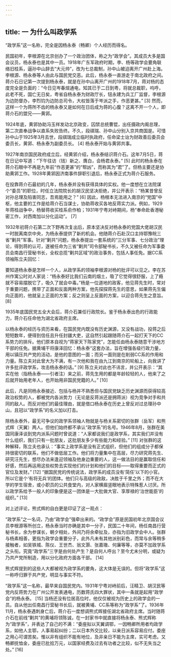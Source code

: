 ```yaml
---
---
---
```

title: 一 为什么叫政学系
---




“政学系”这一名称，完全是因杨永泰（畅卿）个人经历而得名。

民国初年，李根源在北京创办了一个政治团体，称之为“政学会”。其成员大多是国会议员，杨永泰也是其中一员。1918年广东军政府时期，李、杨等政学会要角联络旧桂系，逼孙中山辞去“大元帅”，改为七总裁制，孙中山被迫离开广州赴上海。李根源、杨永泰等人由此与国民党交恶。此后，杨永泰一直游走于南北政府之间。蒋介石日记第一次提到杨永泰，就是在孙中山离开广州的1918年7月，蒋对杨的态度完全是负面的：“今日见岑春煊通电，知其已于二日到粤，将就总裁职，呜呼，此老不死，国亡无日矣，粤省自杨永泰为财政厅长，钮永建为兵工厂监督，李根源为边防督办，李烈钧为边防总司令，大权皆落于岑派之手，作恶更甚。” [3] 然而，这样一个为蒋所不齿的杨永泰又是如何在日后成为蒋的心腹？这离不开一个人，即蒋介石的盟兄——黄郛。

1924年底，黄郛协助冯玉祥发动北京政变，囚禁总统曹锟，出任摄政内阁总理，第二次直奉战争以直系失败告终。不久，段祺瑞、孙中山分别入京共商国是。可惜孙中山于1925年3月去世，段祺瑞成立临时执政府，任命梁士诒为财政善后委员会委员长，黄郛、杨永泰为副委员长。 [4] 杨永泰开始与黄郛共事。

1927年南京国民政府成立后，经黄郛介绍，杨永泰结识蒋介石。这年7月5日，蒋在日记中写道：“下午往访（钱）新之、膺白，会杨君永泰。” [5] 此时的杨永泰在蒋介石眼中不再是九年前“作恶更甚”的“帮凶”，而称其为“君”了。但杨主要还是协助黄郛工作。1928年黄郛因济南事件辞职引退后，杨永泰正式为蒋介石服务。

在投靠蒋介石最初的几年，杨永泰并没有获得具体的实权。他一度想在立法院谋个“委员”的职位，时任立法院院长的胡汉民坚决拒绝，并公开表示：“杨某昔曾反对孙总理及陷害同志，吾焉能用之？” [6] 因此，杨根本无法进入南京的“党国”中枢，他主要的工作是给蒋介石当谋士，协助蒋收买各地反蒋实力派。例如，1929年蒋桂战争中，杨替蒋收买桂系俞作柏；1931年宁粤对峙期间，杨“奉命赴香港秘密工作，对西南加以分化运动”。 [7]

1932年初蒋介石第二次下野再次复出后，原本坚决反对杨永泰的党国大佬胡汉民一时脱离南京中央，为杨永泰提供了新的机会。他随蒋介石赴汉口主持鄂豫皖三省“剿共”军事。针对“剿共”问题，杨永泰提出一套系统的“三分军事、七分政治”理论，得到蒋的认可，遂被任命为三省“剿共”司令部秘书长，不久又被任命为军事委员会南昌行营秘书长，全权总揽“剿共区域”的政治事务，包括人事任免。据CC系领袖陈立夫回忆：

要知道杨永泰是怎样一个人，从政学系的领袖李根源对杨的批评可以见之。李在苏州作寓公时对人家说：“杨永泰好比我们云南的烟土，吸了它觉得很舒服，上了瘾就不容易摆脱它了，吸久了就会中毒。”杨是一位道地的政客，他见蒋先生时，常对于重要问题，携带了正面和反面两种方案，他先探探蒋先生的意思，如果蒋先生偏向正面的，他就呈上正面的方案；反之则呈上反面的方案，以迎合蒋先生之意旨。 [8]

1935年底国民党五全大会后，蒋介石兼任行政院长。鉴于杨永泰出色的行政能力，蒋介石任命他为湖北省政府主席。

以杨永泰的经历与资历来看，在国民党内既没有历史渊源，又没有战功，投蒋之后短短数年，便得到信任且升任封疆大吏，这自然引起跟随蒋介石一起打天下的CC系势力的排斥。他们原本自视为“蒋家天下陈家党”，怎能任由杨永泰随意干涉地方干部的任免。据黄埔干将康泽回忆：杨永泰“这套办法，旨在增强各级行政力量，用以镇压共产党的活动，是他的意图的一面；而另一面则是在削弱CC系的作用和力量。陈立夫对此曾大为不满，有一次他和我在由九江到南京的轮船上，向我讲了许多批评政学系，攻击杨永泰的话。” [9] 陈立夫对此也不讳言，并公开表示：“其实在他（指杨永泰——引者注）来之前，蒋先生用的都是年龄较轻的人，他来了之后就开始用老年人，也开始用非国民党籍的人。” [10]

此后，凡是同杨永泰接近、包括与杨并不熟悉但与国民党缺乏历史渊源而获得较高政治权势的人，都被党内各派势力（无论是反蒋派还是拥蒋派）视为竞争对手和共同的敌人。而反对他们的最佳理由，就是借口杨永泰在历史上曾反对过总理孙中山，且冠以“政学系”的名义加以打击。

除杨永泰外，最无可争议的政学系领袖人物就是与杨关系密切的张群（岳军）和熊式辉（天翼）两人。但他们始终都不承认“政学系”的名号。1946年8月，张群在美国同康泽谈到党内派系问题时曾说道：“人家都说我们是政学系，其实我们并没有什么组织，我们只有一批朋友，这批朋友多少有些能力和经验。” [11] 对张群的这种解释，陈立夫也承认：“事实上政学系是没有正式组织，但他们的组成分子都保持很密切的联系，他们不做低层工作。他们将力量集中在高层，尽力研究蒋先生、研究汪先生，想尽办法来逢迎领袖及他身边重要的人，这一做法目的是赢取信任和好感，然后再运用这些权势去实现他们的计划和他们的目标——取得重要而正式的官位及发财。” [12] “据国民党的传统说法，政学系的成员没有‘简任’以下的小官。所以它是个‘有将无兵’的团体。他们只与高级的政敌，决胜于千里之外；而不在大学的学生宿舍，或小职员的公共食堂内，对人家横眉竖眼地表示特殊惹人讨厌。所以政学系给予一般人的印象便是这一团体是一大批做大官、享厚禄的‘治世能臣’的组织。” [13]

对上述评论，熊式辉的自白更是印证了这一观点：

“政学系”之一名词，乃由“政学会”强牵出来的。“政学会”原是民国初年北京国会议员李根源等所创立，杨永泰当时亦确是其中一分子，民国二十年间，杨任南昌行营秘书长，余为参谋长，朝夕相处，外间乃将余牵扯及，亦指为旧政学会中人。张群与杨素相善，更指为政学会重要分子，此外凡未有其他派别彩色，而常与余等稍多接触者，如吴铁城、陈仪、王世杰、翁文灏、张嘉璈、何廉等等，亦莫不加政学系之头衔。究竟“政学系”三字是由何处产生？是自何人呼出？至今尤未分明，或疑为乃共产党所制造，用以分化政府方面各干部。 [14]

熊式辉提到的这些人大都被视为政学系的要角，这大体是无误的。但将“政学系”这一称呼归罪于共产党，明显与事实不符。

“政学系”这一名称，最早来自国民党内。1931年宁粤对峙前后，汪精卫、胡汉民等党内反蒋势力在广州公开发表通电，历数蒋氏四大罪状，其中一条就是起用“政学会”的杨永泰。 [15] 当杨还没有位居高位时，他仅仅被视为历史上的政学会的一员。自从他出任南昌行营秘书长后，就被黄埔、CC系等称为“政学系”了。1936年11月，杨永泰遇刺身亡后，蒋介石一度想调熊式辉接任湖北省政府主席。当时随蒋介石在前线“剿共”的黄埔将领陈诚，在一封家书中就直接将杨永泰、熊式辉称为“政学系”，并表达了自己的不满：“委座拟以天翼调鄂，一因畅卿所用者均政学系，如他人主鄂，人事易起纠纷；二以日本外交比较，以亲日派系容易应付。委座之用心可谓苦矣。惟以非有组织不能有地位，及非亲日不能为主席，实可考虑。又畅卿抚恤金，委座已批拾万元，以国家经费及过去有功者之比较，似不无失当之处。” [16]